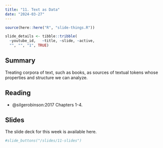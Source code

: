 ```yaml
---
title: "11. Text as Data"
date: "2024-03-27"
---
```


```r
source(here::here("R", "slide-things.R"))

slide_details <- tibble::tribble(
  ~youtube_id,   ~title, ~slide, ~active,
  "", "", "1", TRUE)

```

## Summary

Treating corpora of text, such as books, as sources of textual tokens whose properties and structure we can analyze. 

## Reading

- @silgerobinson:2017 Chapters 1-4. 

## Slides

The slide deck for this week is available here. 

```r
#slide_buttons("/slides/11-slides")
```

<div>
```{=html}
<!--iframe class="slide-deck" src="/slides/11-slides.html"></iframe-->
```
</div>

